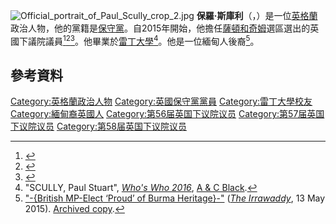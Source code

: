 {{noteTA
|1=zh-hans:保罗·斯库利;zh-hant:保羅·斯庫利;zh-tw:史凱利;
}}
[[File:Official_portrait_of_Paul_Scully_crop_2.jpg|thumb]]
'''保羅·斯庫利'''（{{lang-en|Paul Scully}}，{{bd|1968年|4月29日}}）是一位[[英格蘭|英格蘭]]政治人物，他的黨籍是[[保守黨_(英國)|保守黨]]。自2015年開始，他擔任[[薩頓和奇姆_(英國國會選區)|薩頓和奇姆]]選區選出的英國下議院議員<ref>{{cite web | url=http://www.bbc.com/news/politics/constituencies/E14000984 | title=Sutton & Cheam Parliamentary constituency | publisher=BBC | accessdate=8 May 2015 | archive-date=2020-10-12 | archive-url=https://web.archive.org/web/20201012051725/https://www.bbc.com/news/politics/constituencies/E14000984 | dead-url=no }}</ref><ref>{{cite web | url=http://www.suttonguardian.co.uk/news/12939030.Conservative_Paul_Scully_elected_to_Sutton_and_Cheam_after_defeating_Lib_Dem_Paul_Burstow/ | title=Conservative Paul Scully elected to Sutton and Cheam after defeating Lib Dem Paul Burstow | publisher=Sutton Guardian | date=7 May 2015 | accessdate=11 May 2015 | archive-date=2015-07-17 | archive-url=https://web.archive.org/web/20150717051339/http://www.suttonguardian.co.uk/news/12939030.Conservative_Paul_Scully_elected_to_Sutton_and_Cheam_after_defeating_Lib_Dem_Paul_Burstow/ | dead-url=no }}</ref><ref>{{cite web | url=http://www.theguardian.com/politics/2015/may/08/election-results-in-london-rolling-coverage | title=London results: rolling coverage | publisher=[[The_Guardian|The Guardian]] | date=8 May 2015 | accessdate=11 May 2015 | archive-date=2018-10-01 | archive-url=https://web.archive.org/web/20181001121327/https://www.theguardian.com/politics/2015/may/08/election-results-in-london-rolling-coverage | dead-url=no }}</ref>。他畢業於[[雷丁大學|雷丁大學]]<ref>"SCULLY, Paul Stuart", ''[[Who's_Who_(UK)|Who's Who 2016]]'', [[A_&_C_Black|A & C Black]].</ref>。他是一位緬甸人後裔<ref>[http://www.irrawaddy.org/burma/british-mp-elect-proud-of-burma-heritage.html "-{British MP-Elect ‘Proud’ of Burma Heritage}-"] {{Wayback|url=http://www.irrawaddy.org/burma/british-mp-elect-proud-of-burma-heritage.html |date=20151207195423 }} (''[[The_Irrawaddy|The Irrawaddy]]'', 13 May 2015). [https://web.archive.org/web/20151209232903/http://www.irrawaddy.com/burma/british-mp-elect-proud-of-burma-heritage.html Archived copy].</ref>。

==參考資料==
{{Reflist}}

{{DEFAULTSORT: Scully, Paul}}
[[Category:英格蘭政治人物|Category:英格蘭政治人物]]
[[Category:英國保守黨黨員|Category:英國保守黨黨員]]
[[Category:雷丁大學校友|Category:雷丁大學校友]]
[[Category:緬甸裔英國人|Category:緬甸裔英國人]]
[[Category:第56届英国下议院议员|Category:第56届英国下议院议员]]
[[Category:第57届英国下议院议员|Category:第57届英国下议院议员]]
[[Category:第58届英国下议院议员|Category:第58届英国下议院议员]]
